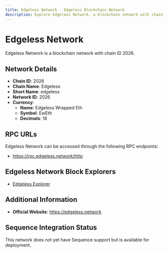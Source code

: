 ```yaml
--- 
title: Edgeless Network - Edgeless Blockchain Network
description: Explore Edgeless Network, a blockchain network with chain ID 2026. Learn about its native currency, Edgeless Wrapped Eth, and how to interact with the network.
---
```


# Edgeless Network

Edgeless Network is a blockchain network with chain ID 2026.

## Network Details

- **Chain ID**: 2026
- **Chain Name**: Edgeless
- **Short Name**: edgeless
- **Network ID**: 2026
- **Currency**: 
  - **Name**: Edgeless Wrapped Eth
  - **Symbol**: EwEth
  - **Decimals**: 18

## RPC URLs

Edgeless Network can be accessed through the following RPC endpoints:

- https://rpc.edgeless.network/http

## Edgeless Network Block Explorers

- [Edgeless Explorer](https://explorer.edgeless.network)

## Additional Information

- **Official Website**: https://edgeless.network

## Sequence Integration Status

This network does not yet have Sequence support but is available for deployment.
